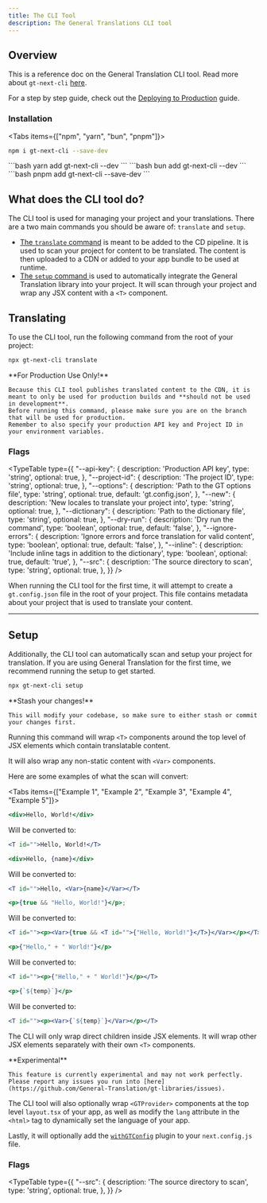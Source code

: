 ```yaml
---
title: The CLI Tool
description: The General Translations CLI tool 
---
```


## Overview

This is a reference doc on the General Translation CLI tool.
Read more about `gt-next-cli` [here](/docs/next-cli/introduction).

For a step by step guide, check out the [Deploying to Production](/docs/next/tutorials/quickdeploy) guide.

### Installation

<Tabs items={["npm", "yarn", "bun", "pnpm"]}>
  <Tab value="npm">
  ```bash 
  npm i gt-next-cli --save-dev
  ``` 
  </Tab>
  <Tab value="yarn">
  ```bash 
  yarn add gt-next-cli --dev
  ```
  </Tab>
  <Tab value="bun">
  ```bash 
  bun add gt-next-cli --dev
  ```
  </Tab>
  <Tab value="pnpm">
  ```bash 
  pnpm add gt-next-cli --save-dev
  ```
  </Tab>
</Tabs>

## What does the CLI tool do?

The CLI tool is used for managing your project and your translations.
There are a two main commands you should be aware of: `translate` and `setup`.

 * [The `translate` command](/docs/next-cli/translate) is meant to be added to the CD pipeline.
   It is used to scan your project for content to be translated.
   The content is then uploaded to a CDN or added to your app bundle to be used at runtime.
 * [The `setup` command ](/docs/next-cli/setup) is used to automatically integrate the General Translation library into your project.
   It will scan through your project and wrap any JSX content with a `<T>` component.


## Translating

To use the CLI tool, run the following command from the root of your project:

```bash title="shell" copy
npx gt-next-cli translate
```

<Callout type="warn">
    **For Production Use Only!**

    Because this CLI tool publishes translated content to the CDN, it is meant to only be used for production builds and **should not be used in development**.
    Before running this command, please make sure you are on the branch that will be used for production.
    Remember to also specify your production API key and Project ID in your environment variables.
</Callout>

### Flags


<TypeTable
  type={{
    "--api-key": {
        description:
            'Production API key',
        type: 'string',
        optional: true,
    },
    "--project-id": {
        description:
            'The project ID',
        type: 'string',
        optional: true,
    },
    "--options": {
        description:
            'Path to the GT options file',
        type: 'string',
        optional: true,
        default: 'gt.config.json',
    },
    "--new": {
        description:
            'New locales to translate your project into',
        type: 'string',
        optional: true,
    },
    "--dictionary": {
        description:
            'Path to the dictionary file',
        type: 'string',
        optional: true,
    },
    "--dry-run": {
        description:
            'Dry run the command',
        type: 'boolean',
        optional: true,
        default: 'false',
    },
    "--ignore-errors": {
        description:
            'Ignore errors and force translation for valid content',
        type: 'boolean',
        optional: true,
        default: 'false',
    },
    "--inline": {
        description:
            'Include inline <T> tags in addition to the dictionary',
        type: 'boolean',
        optional: true,
        default: 'true',
    },
    "--src": {
        description:
            'The source directory to scan',
        type: 'string',
        optional: true,
    },
  }}
/>

When running the CLI tool for the first time, it will attempt to create a `gt.config.json` file in the root of your project.
This file contains metadata about your project that is used to translate your content.

---

## Setup

Additionally, the CLI tool can automatically scan and setup your project for translation.
If you are using General Translation for the first time, we recommend running the setup to get started.

```bash title="shell" copy
npx gt-next-cli setup
```

<Callout type="warn">
    **Stash your changes!**

    This will modify your codebase, so make sure to either stash or commit your changes first.
</Callout>

Running this command will wrap `<T>` components around the top level of JSX elements which contain translatable content.

It will also wrap any non-static content with `<Var>` components. 

Here are some examples of what the scan will convert:


<Tabs items={["Example 1", "Example 2", "Example 3", "Example 4", "Example 5"]}>
  <Tab value="Example 1">


  ```jsx
  <div>Hello, World!</div>
  ```

  Will be converted to:

  ```jsx
  <T id="">Hello, World!</T>
  ```

  </Tab>
  <Tab value="Example 2">


  ```jsx
  <div>Hello, {name}</div>
  ```

  Will be converted to:

  ```jsx
  <T id="">Hello, <Var>{name}</Var></T>
  ```

  </Tab>
  <Tab value="Example 3">


  ```jsx
  <p>{true && "Hello, World!"}</p>;
  ```

  Will be converted to:

  ```jsx
  <T id=""><p><Var>{true && <T id="">{"Hello, World!"}</T>}</Var></p></T>;
  ```

  </Tab>
  <Tab value="Example 4">


  ```jsx
  <p>{"Hello," + " World!"}</p>
  ```

  Will be converted to:

  ```jsx
  <T id=""><p>{"Hello," + " World!"}</p></T>
  ```

  </Tab>
  <Tab value="Example 5">


  ```jsx
  <p>{`${temp}`}</p>
  ```

  Will be converted to:

  ```jsx
  <T id=""><p><Var>{`${temp}`}</Var></p></T>
  ```

  </Tab>
</Tabs>

The CLI will only wrap direct children inside JSX elements. It will wrap other JSX elements separately with their own `<T>` components.


<Callout type="warn">
    **Experimental**

    This feature is currently experimental and may not work perfectly.
    Please report any issues you run into [here](https://github.com/General-Translation/gt-libraries/issues).
</Callout>

The CLI tool will also optionally wrap `<GTProvider>` components at the top level `layout.tsx` of your app, as well as
modify the `lang` attribute in the `<html>` tag to dynamically set the language of your app.

Lastly, it will optionally add the [`withGTConfig`](/docs/next/api/config/withGTConfig) plugin to your `next.config.js` file.

### Flags

<TypeTable
  type={{
    "--src": {
        description:
            'The source directory to scan',
        type: 'string',
        optional: true,
    },
  }}
/>
